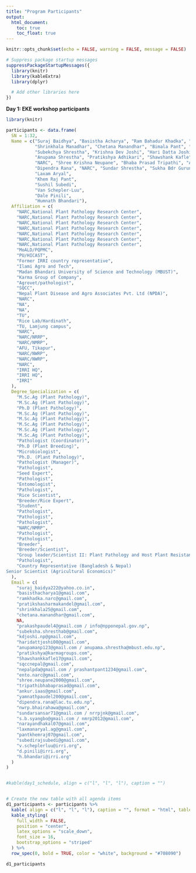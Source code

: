 ```yaml
---
title: "Program Participants"
output:
  html_document:
    toc: true
    toc_float: true
---
```



```r
knitr::opts_chunk$set(echo = FALSE, warning = FALSE, message = FALSE)

# Suppress package startup messages
suppressPackageStartupMessages({
  library(knitr)
  library(kableExtra)
  library(dplyr)

  # Add other libraries here
})

```



**Day 1: EKE workshop participants **

```r
library(knitr)

participants <- data.frame(
  SN = 1:32,
  Name = c("Suraj Baidhya", "Basistha Acharya", "Ram Bahadur Khadka", "Pratiksha Sharma",
           "Shrinkhala Manadhar", "Chetana Manandhar", "Bimala Pant", "Prakash Paudel",
           "Subekchya Shrestha", "Krishna Dev Joshi", "Hari Datta Joshi",
           "Anupama Shrestha", "Pratikshya Adhikari", "Shawshank Kafle", "SQCC", "Prasant Pant",
           "NARC", "Shree Krishna Neupane", "Bhaba Prasad Tripathi", "Ankur Paudel", "Yam Nath Paudel",
           "Dipendra Rana", "NARC", "Sundar Shrestha", "Sukha Bdr Gurung", "Narayan Dhakal",
           "Laxam Aryal",
           "Khem Raj Pant",
           "Sushil Subedi",
           "Van Schepler-Luu",
           "Dale Pinili",
           "Humnath Bhandari"),
  Affiliation = c(
    "NARC,National Plant Pathology Research Center",
    "NARC,National Plant Pathology Research Center",
    "NARC,National Plant Pathology Research Center",
    "NARC,National Plant Pathology Research Center",
    "NARC,National Plant Pathology Research Center",
    "NARC,National Plant Pathology Research Center",
    "NARC,National Plant Pathology Research Center",
    "MoALD/PQPMC",
    "PU/HICAST",
    "Former IRRI country representative",
    "Ilami Agro and Tech",
    "Madan Bhandari University of Science and Technology (MBUST)",
    "Karma Group of Company",
    "Agrovet/pathologist",
    "SQCC",
    "Nepal Plant Disease and Agro Associates Pvt. Ltd (NPDA)",
    "NARC",
    "NA",
    "NA",
    "TU",
    "Rice Lab/Hardinath",
    "TU, Lamjung campus",
    "NARC",
    "NARC/NRRP",
    "NARC/NMRP",
    "AFU, Tikapur",
    "NARC/NWRP",
    "NARC/NWRP",
    "NARC",
    "IRRI HQ",
    "IRRI HQ",
    "IRRI"
  ),
  Degree_Specialization = c(
    "M.Sc.Ag (Plant Pathology)",
    "M.Sc.Ag (Plant Pathology)",
    "Ph.D (Plant Pathology)",
    "M.Sc.Ag (Plant Pathology)",
    "M.Sc.Ag (Plant Pathology)",
    "M.Sc.Ag (Plant Pathology)",
    "M.Sc.Ag (Plant Pathology)",
    "M.Sc.Ag (Plant Pathology)",
    "Pathologist (Coordinator)",
    "Ph.D (Plant Breeding)",
    "Microbiologist",
    "Ph.D. (Plant Pathology)",
    "Pathologist (Manager)",
    "Pathologist",
    "Seed Expert",
    "Pathologist",
    "Entomologist",
    "Pathologist",
    "Rice Scientist",
    "Breeder/Rice Expert",
    "Student",
    "Pathologist",
    "Pathologist",
    "Pathologist",
    "NARC/NMRP",
    "Pathologist",
    "Pathologist",
    "Breeder",
    "Breeder/Scientist",
    "Group leader/Scientist II: Plant Pathology and Host Plant Resistance",
    "Pathologist",
    "Country Representative (Bangladesh & Nepal)
Senior Scientist (Agricultural Economics)"
  ),
  Email = c(
    "suraj_baidya222@yahoo.co.in",
    "basisthacharya1@gmail.com",
    "ramkhadka.narc@gmail.com",
    "pratikshasharmakandel@gmail.com",
    "shrinkhala25@gmail.com",
    "chetana.manandhar@gmail.com",
    NA,
    "prakashpaudel4@gmail.com / info@npponepal.gov.np",
    "subeksha.shresthab@gmail.com",
    "kdjoshi.np@gmail.com",
    "haridattjoshi00@gmail.com",
    "anupamanp123@gmail.com / anupama.shrestha@mbust.edu.np",
    "pratikshya@karmagroups.com",
    "Shawshankkafle17@gmail.com",
    "sqccnepal@gmail.com",
    "nepalpda@gmail.com / prashantpant1234@gmail.com",
    "ento.narc@gmail.com",
    "shree.neupane2000@gmail.com",
    "tripathibhabaprasad@gmail.com",
    "ankur.iaas@gmail.com",
    "yamnathpaudel200@gmail.com",
    "dipendra.rana@lac.tu.edu.np",
    "nwrp.bhairahawa@gmail.com",
    "sundarsansar71@gmail.com / nrrpjnk@gmail.com",
    "s.b.syangbo@gmail.com / nmrp2012@gmail.com",
    "narayandhakal07@gmail.com",
    "laxmanaryal.ag@gmail.com",
    "pantkhemraj07@gmail.com",
    "subedirajsubedi@gmail.com",
    "v.scheplerluu@irri.org",
    "d.pinili@irri.org",
    "h.bhandari@irri.org"
  )
)


#kable(day1_schedule, align = c("l", "l", "l"), caption = "")


# Create the new table with all agenda items
d1_participants <- participants %>%
  kable( align = c("l", "l", "l"), caption = "", format = "html", table.attr = "style='width:50%;'") %>%
  kable_styling(
    full_width = FALSE,
    position = "center",
    latex_options = "scale_down",
    font_size = 16,
    bootstrap_options = "striped"
  ) %>%
  row_spec(0, bold = TRUE, color = "white", background = "#708090")

d1_participants
```
